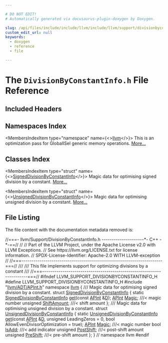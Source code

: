 ```yaml
---

# DO NOT EDIT!
# Automatically generated via docusaurus-plugin-doxygen by Doxygen.

slug: /api/files/include/include/llvm/include/llvm/support/divisionbyconstantinfo-h
custom_edit_url: null
keywords:
  - doxygen
  - reference
  - file

---
```





# The `DivisionByConstantInfo.h` File Reference

<DoxygenPage pluginConfig={pluginConfig}>



## Included Headers

<IncludesList>
<IncludesListItem
  filePath="llvm/ADT/APInt.h"
  permalink="/docs/api/files/include/include/llvm/include/llvm/adt/apint-h"
  isLocal="true" />
</IncludesList>

## Namespaces Index

<MembersIndex>

<MembersIndexItem
  type="namespace"
  name={<><a href="/docs/api/namespaces/llvm">llvm</a></>}>
This is an optimization pass for GlobalISel generic memory operations. <a href="/docs/api/namespaces/llvm/#details">More...</a>
</MembersIndexItem>

</MembersIndex>

## Classes Index

<MembersIndex>

<MembersIndexItem
  type="struct"
  name={<><a href="/docs/api/structs/llvm/signeddivisionbyconstantinfo">SignedDivisionByConstantInfo</a></>}>
Magic data for optimising signed division by a constant. <a href="/docs/api/structs/llvm/signeddivisionbyconstantinfo/#details">More...</a>
</MembersIndexItem>

<MembersIndexItem
  type="struct"
  name={<><a href="/docs/api/structs/llvm/unsigneddivisionbyconstantinfo">UnsignedDivisionByConstantInfo</a></>}>
Magic data for optimising unsigned division by a constant. <a href="/docs/api/structs/llvm/unsigneddivisionbyconstantinfo/#details">More...</a>
</MembersIndexItem>

</MembersIndex>


## File Listing

The file content with the documentation metadata removed is:

<ProgramListing>

<Link id="l00001" /><CodeLine lineNumber="1"><Highlight kind="comment">//===- llvm/Support/DivisionByConstantInfo.h ---------------------&#42;- C++ -&#42;-==//</Highlight><Highlight kind="normal"></Highlight></CodeLine>
<Link id="l00002" /><CodeLine lineNumber="2"><Highlight kind="normal"></Highlight><Highlight kind="comment">//</Highlight><Highlight kind="normal"></Highlight></CodeLine>
<Link id="l00003" /><CodeLine lineNumber="3"><Highlight kind="normal"></Highlight><Highlight kind="comment">// Part of the LLVM Project, under the Apache License v2.0 with LLVM Exceptions.</Highlight><Highlight kind="normal"></Highlight></CodeLine>
<Link id="l00004" /><CodeLine lineNumber="4"><Highlight kind="normal"></Highlight><Highlight kind="comment">// See https://llvm.org/LICENSE.txt for license information.</Highlight><Highlight kind="normal"></Highlight></CodeLine>
<Link id="l00005" /><CodeLine lineNumber="5"><Highlight kind="normal"></Highlight><Highlight kind="comment">// SPDX-License-Identifier: Apache-2.0 WITH LLVM-exception</Highlight><Highlight kind="normal"></Highlight></CodeLine>
<Link id="l00006" /><CodeLine lineNumber="6"><Highlight kind="normal"></Highlight><Highlight kind="comment">//</Highlight><Highlight kind="normal"></Highlight></CodeLine>
<Link id="l00007" /><CodeLine lineNumber="7"><Highlight kind="normal"></Highlight><Highlight kind="comment">//===----------------------------------------------------------------------===//</Highlight><Highlight kind="comment"></Highlight></CodeLine>
<Link id="l00008" /><CodeLine lineNumber="8"><Highlight kind="comment">///</Highlight></CodeLine>
<Link id="l00009" /><CodeLine lineNumber="9"><Highlight kind="comment">/// This file implements support for optimizing divisions by a constant</Highlight></CodeLine>
<Link id="l00010" /><CodeLine lineNumber="10"><Highlight kind="comment">///</Highlight><Highlight kind="normal"></Highlight></CodeLine>
<Link id="l00011" /><CodeLine lineNumber="11"><Highlight kind="normal"></Highlight><Highlight kind="comment">//===----------------------------------------------------------------------===//</Highlight><Highlight kind="normal"></Highlight></CodeLine>
<Link id="l00012" /><CodeLine lineNumber="12"><Highlight kind="normal"></Highlight></CodeLine>
<Link id="l00013" /><CodeLine lineNumber="13"><Highlight kind="normal"></Highlight><Highlight kind="preprocessor">#ifndef LLVM&#95;SUPPORT&#95;DIVISIONBYCONSTANTINFO&#95;H</Highlight><Highlight kind="normal"></Highlight></CodeLine>
<Link id="l00014" /><CodeLine lineNumber="14"><Highlight kind="normal"></Highlight><Highlight kind="preprocessor">#define LLVM&#95;SUPPORT&#95;DIVISIONBYCONSTANTINFO&#95;H</Highlight><Highlight kind="normal"></Highlight></CodeLine>
<Link id="l00015" /><CodeLine lineNumber="15"><Highlight kind="normal"></Highlight></CodeLine>
<Link id="l00016" /><CodeLine lineNumber="16"><Highlight kind="normal"></Highlight><Highlight kind="preprocessor">#include &quot;<a href="/docs/api/files/include/include/llvm/include/llvm/adt/apint-h">llvm/ADT/APInt.h</a>&quot;</Highlight><Highlight kind="normal"></Highlight></CodeLine>
<Link id="l00017" /><CodeLine lineNumber="17"><Highlight kind="normal"></Highlight></CodeLine>
<Link id="l00018" /><CodeLine lineNumber="18"><Highlight kind="normal"></Highlight><Highlight kind="keyword">namespace </Highlight><Highlight kind="normal"><a href="/docs/api/namespaces/llvm">llvm</a> &#123;</Highlight></CodeLine>
<Link id="l00019" /><CodeLine lineNumber="19"><Highlight kind="normal"></Highlight><Highlight kind="comment"></Highlight></CodeLine>
<Link id="l00020" /><CodeLine lineNumber="20"><Highlight kind="comment">/// Magic data for optimising signed division by a constant.</Highlight><Highlight kind="normal"></Highlight></CodeLine>
<Link id="l00021" /><CodeLine lineNumber="21" lineLink="/docs/api/structs/llvm/signeddivisionbyconstantinfo"><Highlight kind="normal"></Highlight><Highlight kind="keyword">struct </Highlight><Highlight kind="normal"><a href="/docs/api/structs/llvm/signeddivisionbyconstantinfo">SignedDivisionByConstantInfo</a> &#123;</Highlight></CodeLine>
<Link id="l00022" /><CodeLine lineNumber="22"><Highlight kind="normal">  </Highlight><Highlight kind="keyword">static</Highlight><Highlight kind="normal"> <a href="/docs/api/structs/llvm/signeddivisionbyconstantinfo">SignedDivisionByConstantInfo</a> <a href="/docs/api/structs/llvm/signeddivisionbyconstantinfo/#affa10b6ac03585fea6d8f1832071ebd5">get</a>(</Highlight><Highlight kind="keyword">const</Highlight><Highlight kind="normal"> <a href="/docs/api/classes/llvm/apint">APInt</a> &amp;<a href="/docs/api/files/lib/lib/ir/builtingcs-cpp/#a6a9f043784cf87001c84980afa76da82">D</a>);</Highlight></CodeLine>
<Link id="l00023" /><CodeLine lineNumber="23" lineLink="/docs/api/structs/llvm/signeddivisionbyconstantinfo/#aa54b0543973a6ef974f769d0e9383850"><Highlight kind="normal">  <a href="/docs/api/classes/llvm/apint">APInt</a> <a href="/docs/api/structs/llvm/signeddivisionbyconstantinfo/#aa54b0543973a6ef974f769d0e9383850">Magic</a>;          </Highlight><Highlight kind="comment">///&lt; magic number</Highlight><Highlight kind="normal"></Highlight></CodeLine>
<Link id="l00024" /><CodeLine lineNumber="24" lineLink="/docs/api/structs/llvm/signeddivisionbyconstantinfo/#a4cfbfc736687e2b99cd2cc6cd2d208c4"><Highlight kind="normal">  </Highlight><Highlight kind="keywordtype">unsigned</Highlight><Highlight kind="normal"> <a href="/docs/api/structs/llvm/signeddivisionbyconstantinfo/#a4cfbfc736687e2b99cd2cc6cd2d208c4">ShiftAmount</a>; </Highlight><Highlight kind="comment">///&lt; shift amount</Highlight><Highlight kind="normal"></Highlight></CodeLine>
<Link id="l00025" /><CodeLine lineNumber="25"><Highlight kind="normal">&#125;;</Highlight></CodeLine>
<Link id="l00026" /><CodeLine lineNumber="26"><Highlight kind="normal"></Highlight><Highlight kind="comment"></Highlight></CodeLine>
<Link id="l00027" /><CodeLine lineNumber="27"><Highlight kind="comment">/// Magic data for optimising unsigned division by a constant.</Highlight><Highlight kind="normal"></Highlight></CodeLine>
<Link id="l00028" /><CodeLine lineNumber="28" lineLink="/docs/api/structs/llvm/unsigneddivisionbyconstantinfo"><Highlight kind="normal"></Highlight><Highlight kind="keyword">struct </Highlight><Highlight kind="normal"><a href="/docs/api/structs/llvm/unsigneddivisionbyconstantinfo">UnsignedDivisionByConstantInfo</a> &#123;</Highlight></CodeLine>
<Link id="l00029" /><CodeLine lineNumber="29"><Highlight kind="normal">  </Highlight><Highlight kind="keyword">static</Highlight><Highlight kind="normal"> <a href="/docs/api/structs/llvm/unsigneddivisionbyconstantinfo">UnsignedDivisionByConstantInfo</a></Highlight></CodeLine>
<Link id="l00030" /><CodeLine lineNumber="30"><Highlight kind="normal">  <a href="/docs/api/structs/llvm/unsigneddivisionbyconstantinfo/#a6a7ecd0f6bb250280a31e56173931e31">get</a>(</Highlight><Highlight kind="keyword">const</Highlight><Highlight kind="normal"> <a href="/docs/api/classes/llvm/apint">APInt</a> &amp;<a href="/docs/api/files/lib/lib/ir/builtingcs-cpp/#a6a9f043784cf87001c84980afa76da82">D</a>, </Highlight><Highlight kind="keywordtype">unsigned</Highlight><Highlight kind="normal"> LeadingZeros = 0,</Highlight></CodeLine>
<Link id="l00031" /><CodeLine lineNumber="31"><Highlight kind="normal">      </Highlight><Highlight kind="keywordtype">bool</Highlight><Highlight kind="normal"> AllowEvenDivisorOptimization = </Highlight><Highlight kind="keyword">true</Highlight><Highlight kind="normal">);</Highlight></CodeLine>
<Link id="l00032" /><CodeLine lineNumber="32" lineLink="/docs/api/structs/llvm/unsigneddivisionbyconstantinfo/#a890b63a18fc3e328809c691b17c776ed"><Highlight kind="normal">  <a href="/docs/api/classes/llvm/apint">APInt</a> <a href="/docs/api/structs/llvm/unsigneddivisionbyconstantinfo/#a890b63a18fc3e328809c691b17c776ed">Magic</a>;          </Highlight><Highlight kind="comment">///&lt; magic number</Highlight><Highlight kind="normal"></Highlight></CodeLine>
<Link id="l00033" /><CodeLine lineNumber="33" lineLink="/docs/api/structs/llvm/unsigneddivisionbyconstantinfo/#a1b8b2eee90075caf0407679fb780f5c9"><Highlight kind="normal">  </Highlight><Highlight kind="keywordtype">bool</Highlight><Highlight kind="normal"> <a href="/docs/api/structs/llvm/unsigneddivisionbyconstantinfo/#a1b8b2eee90075caf0407679fb780f5c9">IsAdd</a>;           </Highlight><Highlight kind="comment">///&lt; add indicator</Highlight><Highlight kind="normal"></Highlight></CodeLine>
<Link id="l00034" /><CodeLine lineNumber="34" lineLink="/docs/api/structs/llvm/unsigneddivisionbyconstantinfo/#aadab71767738ad10ccb7600fa732fd96"><Highlight kind="normal">  </Highlight><Highlight kind="keywordtype">unsigned</Highlight><Highlight kind="normal"> <a href="/docs/api/structs/llvm/unsigneddivisionbyconstantinfo/#aadab71767738ad10ccb7600fa732fd96">PostShift</a>;   </Highlight><Highlight kind="comment">///&lt; post-shift amount</Highlight><Highlight kind="normal"></Highlight></CodeLine>
<Link id="l00035" /><CodeLine lineNumber="35" lineLink="/docs/api/structs/llvm/unsigneddivisionbyconstantinfo/#a1fe2f52cb1640befcb5c3da7d3e37c6d"><Highlight kind="normal">  </Highlight><Highlight kind="keywordtype">unsigned</Highlight><Highlight kind="normal"> <a href="/docs/api/structs/llvm/unsigneddivisionbyconstantinfo/#a1fe2f52cb1640befcb5c3da7d3e37c6d">PreShift</a>;    </Highlight><Highlight kind="comment">///&lt; pre-shift amount</Highlight><Highlight kind="normal"></Highlight></CodeLine>
<Link id="l00036" /><CodeLine lineNumber="36"><Highlight kind="normal">&#125;;</Highlight></CodeLine>
<Link id="l00037" /><CodeLine lineNumber="37"><Highlight kind="normal"></Highlight></CodeLine>
<Link id="l00038" /><CodeLine lineNumber="38"><Highlight kind="normal">&#125; </Highlight><Highlight kind="comment">// namespace llvm</Highlight><Highlight kind="normal"></Highlight></CodeLine>
<Link id="l00039" /><CodeLine lineNumber="39"><Highlight kind="normal"></Highlight></CodeLine>
<Link id="l00040" /><CodeLine lineNumber="40"><Highlight kind="normal"></Highlight><Highlight kind="preprocessor">#endif</Highlight></CodeLine>

</ProgramListing>


</DoxygenPage>
